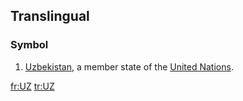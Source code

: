 {{also|uz|.uz}}
==Translingual==

===Symbol===
{{infl|mul|symbol}}
# [[Uzbekistan]], a member state of the [[United Nations]].

[[fr:UZ]]
[[tr:UZ]]